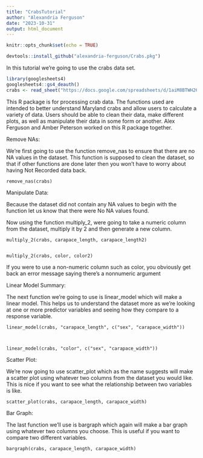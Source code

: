 ```yaml
---
title: "CrabsTutorial"
author: "Alexandria Ferguson"
date: "2023-10-31"
output: html_document
---
```


```r
knitr::opts_chunk$set(echo = TRUE)
```


```R
devtools::install_github("alexandria-ferguson/Crabs.pkg") 
```

In this tutorial we're going to use the crabs data set. 

```R
library(googlesheets4)
googlesheets4::gs4_deauth()
crabs <- read_sheet("https://docs.google.com/spreadsheets/d/1aiM8BTWH26rimAvxx64GXLZypfCNgjEAz6r_R52Db90/edit?usp=sharing") 

```

This R package is for processing crab data. The functions used are intended to better understand Maryland crabs and allow users to calculate a variety of data. Users should be able to clean their data, make different plots, as well as manipulate their data in some form or another. Alex Ferguson and Amber Peterson worked on this R package together.



Remove NAs:

We're first going to use the function remove_nas to ensure that there are no NA values in the dataset. This function is supposed to clean the dataset, so that if other functions are done later then you won't have to worry about having Not Recorded data back. 


    remove_nas(crabs)


Manipulate Data:

Because the dataset did not contain any NA values to begin with the function let us know that there were No NA values found. 

Now using the function multiply_2, were going to take a numeric column from the dataset, multiply it by 2 and then generate a new column. 


    multiply_2(crabs, carapace_length, carapace_length2)

  
    multiply_2(crabs, color, color2)
    

If you were to use a non-numeric column such as color, you obviously get back an error message saying there's a nonnumeric argument 


Linear Model Summary: 

The next function we're going to use is linear_model which will make a linear model. This helps us to understand the dataset more as we're looking at one or more predictor variables and seeing how they compare to a response variable.  

    linear_model(crabs, "carapace_length", c("sex", "carapace_width"))
    


    linear_model(crabs, "color", c("sex", "carapace_width"))

Scatter Plot: 

We're now going to use scatter_plot which as the name suggests will make a scatter plot using whatever two columns from the dataset you would like. This is nice if you want to see what the relationship between two variables is like. 


    scatter_plot(crabs, carapace_length, carapace_width) 
    
Bar Graph: 

The last function we'll use is bargraph which again will make a bar graph using whatever two columns you choose. This is useful if you want to compare two different variables.  


    bargraph(crabs, carapace_length, carapace_width) 










